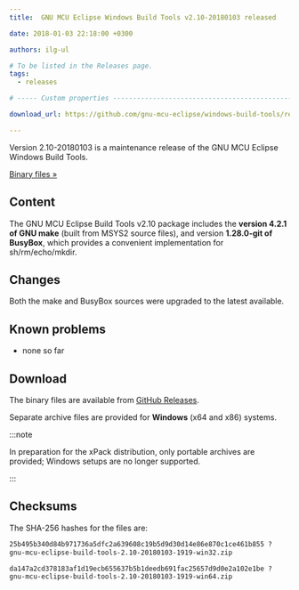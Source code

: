 ```yaml
---
title:  GNU MCU Eclipse Windows Build Tools v2.10-20180103 released

date: 2018-01-03 22:18:00 +0300

authors: ilg-ul

# To be listed in the Releases page.
tags:
  - releases

# ----- Custom properties -----------------------------------------------------

download_url: https://github.com/gnu-mcu-eclipse/windows-build-tools/releases/tag/v2.10-20180103/

---
```


Version 2.10-20180103 is a maintenance release of the GNU MCU Eclipse Windows Build Tools.

<!-- truncate -->

<p><a href={frontMatter.download_url}>Binary files »</a></p>

## Content

The GNU MCU Eclipse Build Tools v2.10 package includes the **version 4.2.1 of GNU make** (built from MSYS2 source files), and version **1.28.0-git of BusyBox**, which provides a convenient implementation for sh/rm/echo/mkdir.

## Changes

Both the make and BusyBox sources were upgraded to the latest available.

## Known problems

* none so far

## Download

The binary files are available from <a href={frontMatter.download_url}>GitHub Releases</a>.

Separate archive files are provided for **Windows** (x64 and x86) systems.

:::note

In preparation for the xPack distribution, only portable archives are provided; Windows setups are no longer supported.

:::

## Checksums

The SHA-256 hashes for the files are:

```txt
25b495b340d84b971736a5dfc2a639608c19b5d9d30d14e86e870c1ce461b855 ?
gnu-mcu-eclipse-build-tools-2.10-20180103-1919-win32.zip

da147a2cd378183af1d19ecb655637b5b1deedb691fac25657d9d0e2a102e1be ?
gnu-mcu-eclipse-build-tools-2.10-20180103-1919-win64.zip
```
